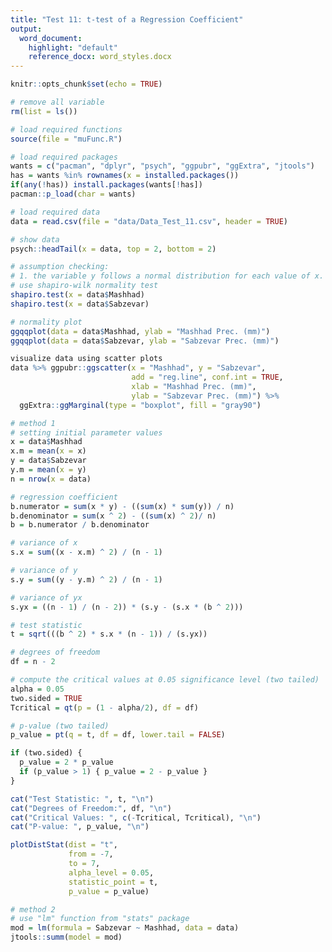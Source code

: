 ```yaml
---
title: "Test 11: t-test of a Regression Coefficient"
output:
  word_document:
    highlight: "default"
    reference_docx: word_styles.docx
---
```


```r
knitr::opts_chunk$set(echo = TRUE)
```

```r
# remove all variable
rm(list = ls())

# load required functions
source(file = "muFunc.R")

# load required packages
wants = c("pacman", "dplyr", "psych", "ggpubr", "ggExtra", "jtools")
has = wants %in% rownames(x = installed.packages())
if(any(!has)) install.packages(wants[!has])
pacman::p_load(char = wants)

# load required data
data = read.csv(file = "data/Data_Test_11.csv", header = TRUE)

# show data
psych::headTail(x = data, top = 2, bottom = 2)
```

```r
# assumption checking:
# 1. the variable y follows a normal distribution for each value of x.
# use shapiro-wilk normality test
shapiro.test(x = data$Mashhad)
shapiro.test(x = data$Sabzevar)

# normality plot
ggqqplot(data = data$Mashhad, ylab = "Mashhad Prec. (mm)")
ggqqplot(data = data$Sabzevar, ylab = "Sabzevar Prec. (mm)")

visualize data using scatter plots
data %>% ggpubr::ggscatter(x = "Mashhad", y = "Sabzevar",
                           add = "reg.line", conf.int = TRUE,
                           xlab = "Mashhad Prec. (mm)",
                           ylab = "Sabzevar Prec. (mm)") %>%
  ggExtra::ggMarginal(type = "boxplot", fill = "gray90")
```

```r
# method 1
# setting initial parameter values
x = data$Mashhad
x.m = mean(x = x)
y = data$Sabzevar
y.m = mean(x = y)
n = nrow(x = data)

# regression coefficient
b.numerator = sum(x * y) - ((sum(x) * sum(y)) / n)
b.denominator = sum(x ^ 2) - ((sum(x) ^ 2)/ n)
b = b.numerator / b.denominator

# variance of x
s.x = sum((x - x.m) ^ 2) / (n - 1)

# variance of y
s.y = sum((y - y.m) ^ 2) / (n - 1)

# variance of yx
s.yx = ((n - 1) / (n - 2)) * (s.y - (s.x * (b ^ 2)))

# test statistic
t = sqrt(((b ^ 2) * s.x * (n - 1)) / (s.yx))

# degrees of freedom
df = n - 2

# compute the critical values at 0.05 significance level (two tailed)
alpha = 0.05
two.sided = TRUE
Tcritical = qt(p = (1 - alpha/2), df = df)

# p-value (two tailed)
p_value = pt(q = t, df = df, lower.tail = FALSE)

if (two.sided) {
  p_value = 2 * p_value
  if (p_value > 1) { p_value = 2 - p_value }
}

cat("Test Statistic: ", t, "\n")
cat("Degrees of Freedom:", df, "\n")
cat("Critical Values: ", c(-Tcritical, Tcritical), "\n")
cat("P-value: ", p_value, "\n")

plotDistStat(dist = "t",
             from = -7,
             to = 7,
             alpha_level = 0.05,
             statistic_point = t,
             p_value = p_value)

# method 2
# use "lm" function from "stats" package
mod = lm(formula = Sabzevar ~ Mashhad, data = data)
jtools::summ(model = mod)
```